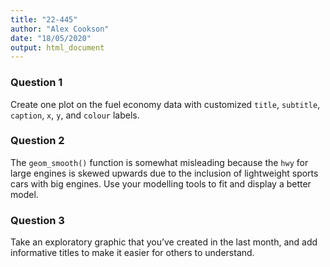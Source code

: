 ```yaml
---
title: "22-445"
author: "Alex Cookson"
date: "18/05/2020"
output: html_document
---
```


### Question 1

Create one plot on the fuel economy data with customized `title`, `subtitle`, `caption`, `x`, `y`, and `colour` labels.


### Question 2

The `geom_smooth()` function is somewhat misleading because the `hwy` for large engines is skewed upwards due to the inclusion of lightweight sports cars with big engines. Use your modelling tools to fit and display a better model.


### Question 3

Take an exploratory graphic that you've created in the last month, and add informative titles to make it easier for others to understand.
